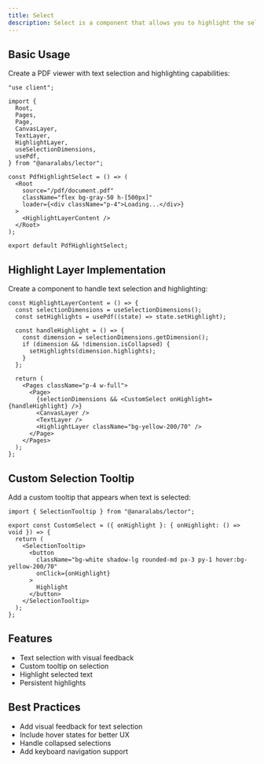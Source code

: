 ```yaml
---
title: Select
description: Select is a component that allows you to highlight the selected text in a PDF.
---
```



<PdfHighlightSelect />

## Basic Usage

Create a PDF viewer with text selection and highlighting capabilities:

```tsx
"use client";

import {
  Root,
  Pages,
  Page,
  CanvasLayer,
  TextLayer,
  HighlightLayer,
  useSelectionDimensions,
  usePdf,
} from "@anaralabs/lector";

const PdfHighlightSelect = () => (
  <Root
    source="/pdf/document.pdf"
    className="flex bg-gray-50 h-[500px]"
    loader={<div className="p-4">Loading...</div>}
  >
    <HighlightLayerContent />
  </Root>
);

export default PdfHighlightSelect;
```

## Highlight Layer Implementation

Create a component to handle text selection and highlighting:

```tsx
const HighlightLayerContent = () => {
  const selectionDimensions = useSelectionDimensions();
  const setHighlights = usePdf((state) => state.setHighlight);

  const handleHighlight = () => {
    const dimension = selectionDimensions.getDimension();
    if (dimension && !dimension.isCollapsed) {
      setHighlights(dimension.highlights);
    }
  };

  return (
    <Pages className="p-4 w-full">
      <Page>
        {selectionDimensions && <CustomSelect onHighlight={handleHighlight} />}
        <CanvasLayer />
        <TextLayer />
        <HighlightLayer className="bg-yellow-200/70" />
      </Page>
    </Pages>
  );
};
```

## Custom Selection Tooltip

Add a custom tooltip that appears when text is selected:

```tsx
import { SelectionTooltip } from "@anaralabs/lector";

export const CustomSelect = ({ onHighlight }: { onHighlight: () => void }) => {
  return (
    <SelectionTooltip>
      <button
        className="bg-white shadow-lg rounded-md px-3 py-1 hover:bg-yellow-200/70"
        onClick={onHighlight}
      >
        Highlight
      </button>
    </SelectionTooltip>
  );
};
```

## Features

- Text selection with visual feedback
- Custom tooltip on selection
- Highlight selected text
- Persistent highlights

## Best Practices

- Add visual feedback for text selection
- Include hover states for better UX
- Handle collapsed selections
- Add keyboard navigation support

